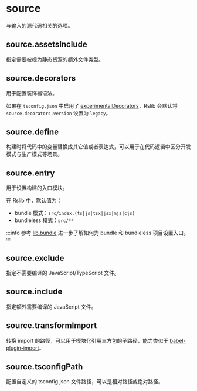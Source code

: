 
# source

与输入的源代码相关的选项。

## source.assetsInclude <RsbuildDocBadge path="/config/source/assets-include" text="source.include" />

指定需要被视为静态资源的额外文件类型。

## source.decorators <RsbuildDocBadge path="/config/source/decorators" text="source.decorators" />

用于配置装饰器语法。

如果在 `tsconfig.json` 中启用了 [experimentalDecorators](https://www.typescriptlang.org/tsconfig/#experimentalDecorators)，Rslib 会默认将 `source.decorators.version` 设置为 `legacy`。

## source.define <RsbuildDocBadge path="/config/source/define" text="source.define" />

构建时将代码中的变量替换成其它值或者表达式，可以用于在代码逻辑中区分开发模式与生产模式等场景。

## source.entry <RsbuildDocBadge path="/config/source/entry" text="source.entry" />

用于设置构建的入口模块。

在 Rslib 中，默认值为：

- bundle 模式：`src/index.(ts|js|tsx|jsx|mjs|cjs)`
- bundleless 模式：`src/**`

:::info
参考 [lib.bundle](/config/lib/bundle#set-entry) 进一步了解如何为 bundle 和 bundleless 项目设置入口。
:::

## source.exclude <RsbuildDocBadge path="/config/source/exclude" text="source.exclude" />

指定不需要编译的 JavaScript/TypeScript 文件。

## source.include <RsbuildDocBadge path="/config/source/include" text="source.include" />

指定额外需要编译的 JavaScript 文件。

## source.transformImport <RsbuildDocBadge path="/config/source/transform-import" text="source.transformImport" />

转换 import 的路径，可以用于模块化引用三方包的子路径，能力类似于 [babel-plugin-import](https://npmjs.com/package/babel-plugin-import)。

## source.tsconfigPath <RsbuildDocBadge path="/config/source/tsconfig-path" text="source.tsconfigPath" />

配置自定义的 tsconfig.json 文件路径，可以是相对路径或绝对路径。
